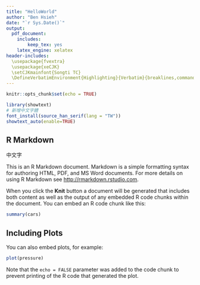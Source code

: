 ```yaml
---
title: "HelloWorld"
author: "Ben Hsieh"
date: "`r Sys.Date()`"
output:
  pdf_document:
    includes:
        keep_tex: yes
    latex_engine: xelatex
header-includes:
  \usepackage{fvextra}
  \usepackage{xeCJK}
  \setCJKmainfont{Songti TC}
  \DefineVerbatimEnvironment{Highlighting}{Verbatim}{breaklines,commandchars=\\\{\}}
---
```


```r
knitr::opts_chunk$set(echo = TRUE)
```

```r
library(showtext)
# 新增中文字體
font_install(source_han_serif(lang = "TW"))
showtext_auto(enable=TRUE)
```

## R Markdown

中文字

This is an R Markdown document. Markdown is a simple formatting syntax for authoring HTML, PDF, and MS Word documents. For more details on using R Markdown see <http://rmarkdown.rstudio.com>.

When you click the **Knit** button a document will be generated that includes both content as well as the output of any embedded R code chunks within the document. You can embed an R code chunk like this:

```r
summary(cars)
```

## Including Plots

You can also embed plots, for example:

```r
plot(pressure)
```

Note that the `echo = FALSE` parameter was added to the code chunk to prevent printing of the R code that generated the plot.
